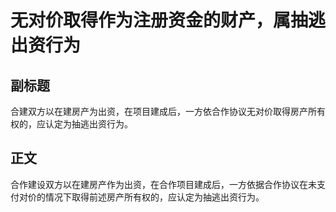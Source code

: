 # 无对价取得作为注册资金的财产，属抽逃出资行为
## 副标题
合建双方以在建房产为出资，在项目建成后，一方依合作协议无对价取得房产所有权的，应认定为抽逃出资行为。
## 正文
合作建设双方以在建房产作为出资，在合作项目建成后，一方依据合作协议在未支付对价的情况下取得前述房产所有权的，应认定为抽逃出资行为。